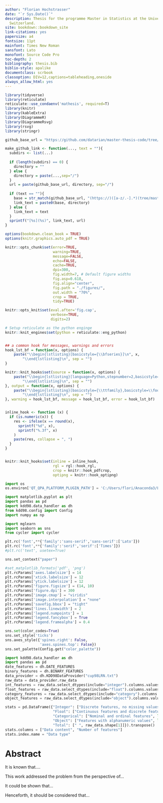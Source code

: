 ```yaml
---
author: "Florian Hochstrasser"
date: "`r Sys.Date()`"
description: Thesis for the programme Master in Statistics at the University of Neuchâtel,
  Switzerland.
site: bookdown::bookdown_site
link-citations: yes
papersize: a4
fontsize: 11pt
mainfont: Times New Roman
sansfont: Lato
monofont: Source Code Pro
toc-depth: 2
bibliography: thesis.bib
biblio-style: apalike
documentclass: scrbook
classoption: DIV=12,captions=tableheading,oneside
always_allow_html: yes
---
```


```r
library(tidyverse)
library(reticulate)
reticulate::use_condaenv('mathesis', required=T)
library(knitr)
library(kableExtra)
library(DiagrammeR)
library(DiagrammeRsvg)
library(rsvg)
library(stringr)
```

```r

github_base_url = "https://github.com/datarian/master-thesis-code/tree/master"

make_github_link <- function(..., text = ""){
  subdirs <- list(...)
  
  if (length(subdirs) == 0) {
    directory = ""
  } else {
    directory = paste(...,sep="/")
  }
  url = paste(github_base_url, directory, sep="/")
  
  if (text == ""){
    base = str_match(github_base_url, "(https://)([a-z/.-].*)(tree/master)")[3]
    link_text = paste0(base, directory)
  } else {
    link_text = text
  }
  sprintf("[%s](%s)", link_text, url)
}

```

```r

options(bookdown.clean_book = TRUE)
options(knitr.graphics.auto_pdf = TRUE)

knitr::opts_chunk$set(error=TRUE,
                      warning=TRUE,
                      message=FALSE,
                      echo=FALSE,
                      cache=TRUE,
                      dpi=300,
                      fig.width=7, # Default figure widths
                      fig.asp=0.618,
                      fig.align="center",
                      fig.path = "./figures/",
                      out.width = "70%",
                      crop = TRUE,
                      tidy=TRUE)

knitr::opts_knit$set(eval.after='fig.cap',
                     verbose=TRUE,
                     digits=2)

# Setup reticulate as the python enginge
knitr::knit_engines$set(python = reticulate::eng_python)


## a common hook for messages, warnings and errors
hook_lst_bf = function(x, options) {
    paste("\\begin{lstlisting}[basicstyle={\\bfseries}]\n", x, 
        "\\end{lstlisting}\n", sep = "")
}

knitr::knit_hooks$set(source = function(x, options) {
    paste("\\begin{lstlisting}[language=Python,stepnumber=2,basicstyle=\\footnotesize]\n", x, 
        "\\end{lstlisting}\n", sep = "")
}, output = function(x, options) {
    paste("\\begin{lstlisting}[basicstyle={\\ttfamily},basicstyle=\\footnotesize]\n", x, 
        "\\end{lstlisting}\n", sep = "")
}, warning = hook_lst_bf, message = hook_lst_bf, error = hook_lst_bf)


inline_hook <- function (x) {
  if (is.numeric(x)) {
    res <- ifelse(x == round(x),
      sprintf("%d", x),
      sprintf("%.3f", x)
    )
    paste(res, collapse = ", ")
  }
}


knitr::knit_hooks$set(inline = inline_hook,
                      rgl = rgl::hook_rgl,
                      crop = knitr::hook_pdfcrop,
                      optipng = knitr::hook_optipng)

```


```python
import os
os.environ['QT_QPA_PLATFORM_PLUGIN_PATH'] = 'C:/Users/flori/Anaconda3/Library/plugins/platforms'

import matplotlib.pyplot as plt
import pandas as pd
import kdd98.data_handler as dh
from kdd98.config import Config
import numpy as np

import mglearn
import seaborn as sns
from cycler import cycler

plt.rc('font',**{'family':'sans-serif','sans-serif':['Lato']})
plt.rc('font',**{'family':'serif','serif':['Times']})
#plt.rc('text', usetex=True)

sns.set_context("paper")

#set_matplotlib_formats('pdf', 'png')
plt.rcParams['axes.labelsize'] = 14
plt.rcParams['xtick.labelsize'] = 12
plt.rcParams['ytick.labelsize'] = 12
plt.rcParams['figure.figsize'] = (14, 10)
plt.rcParams['figure.dpi'] = 300
plt.rcParams['image.cmap'] = "viridis"
plt.rcParams['image.interpolation'] = "none"
plt.rcParams['savefig.bbox'] = "tight"
plt.rcParams['lines.linewidth'] = 2
plt.rcParams['legend.numpoints'] = 1
plt.rcParams['legend.fancybox'] = True
plt.rcParams['legend.framealpha'] = 0.4

sns.set(color_codes=True)
sns.set_style('ticks')
sns.axes_style({'spines.right': False,
                'axes.spines.top': False})
sns.set_palette(Config.get("color_palette"))
```

```python
import kdd98.data_handler as dh
import pandas as pd
date_features = dh.DATE_FEATURES
binary_features = dh.BINARY_FEATURES
data_provider = dh.KDD98DataProvider("cup98LRN.txt")
raw_data = data_provider.raw_data
int_features = raw_data.select_dtypes(include="integer").columns.values.tolist()
float_features = raw_data.select_dtypes(include="float").columns.values.tolist()
category_features = raw_data.select_dtypes(include="category").columns.values.tolist()
object_features = raw_data.select_dtypes(include="object").columns.values.tolist()

stats = pd.DataFrame({"Integer": ["Discrete features, no missing values", len(int_features)],
                      "Float": ["Continuous features and discrete features with missing values", len(float_features)],
                      "Categorical": ["Nominal and ordinal features", len(category_features)],
                      "Object": ["Features with alphanumeric values", len(object_features)],
                      "Total": [" ", raw_data.shape[1]]}).transpose()
stats.columns = ["Data content", "Number of features"]
stats.index.name = "Data type"
```

# Abstract {-}

It is known that....

This work addressed the problem from the perspective of...

It could be shown that...

Henceforth, it should be considered that...



